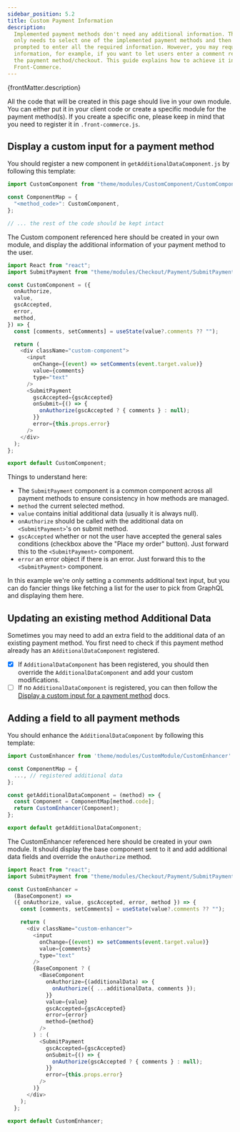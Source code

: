 ```yaml
---
sidebar_position: 5.2
title: Custom Payment Information
description:
  Implemented payment methods don't need any additional information. The user
  only needs to select one of the implemented payment methods and then will be
  prompted to enter all the required information. However, you may require more
  information, for example, if you want to let users enter a comment related to
  the payment method/checkout. This guide explains how to achieve it in
  Front-Commerce.
---
```


<p>{frontMatter.description}</p>

All the code that will be created in this page should live in your own module.
You can either put it in your client code or create a specific module for the
payment method(s). If you create a specific one, please keep in mind that you
need to register it in `.front-commerce.js`.

## Display a custom input for a payment method

You should register a new component in `getAdditionalDataComponent.js` by
following this template:

```js title="my-module/web/theme/modules/Checkout/Payment/AdditionalPaymentInformation/getAdditionalDataComponent.js"
import CustomComponent from "theme/modules/CustomComponent/CustomComponent";

const ComponentMap = {
  "<method_code>": CustomComponent,
};

// ... the rest of the code should be kept intact
```

The Custom component referenced here should be created in your own module, and
display the additional information of your payment method to the user.

```js title="my-module/web/theme/modules/CustomComponent/CustomComponent.js"
import React from "react";
import SubmitPayment from "theme/modules/Checkout/Payment/SubmitPayment";

const CustomComponent = ({
  onAuthorize,
  value,
  gscAccepted,
  error,
  method,
}) => {
  const [comments, setComments] = useState(value?.comments ?? "");

  return (
    <div className="custom-component">
      <input
        onChange={(event) => setComments(event.target.value)}
        value={comments}
        type="text"
      />
      <SubmitPayment
        gscAccepted={gscAccepted}
        onSubmit={() => {
          onAuthorize(gscAccepted ? { comments } : null);
        }}
        error={this.props.error}
      />
    </div>
  );
};

export default CustomComponent;
```

Things to understand here:

- The `SubmitPayment` component is a common component across all payment methods
  to ensure consistency in how methods are managed.
- `method` the current selected method.
- `value` contains initial additional data (usually it is always null).
- `onAuthorize` should be called with the additional data on `<SubmitPayment>`'s
  on submit method.
- `gscAccepted` whether or not the user have accepted the general sales
  conditions (checkbox above the "Place my order" button). Just forward this to
  the `<SubmitPayment>` component.
- `error` an error object if there is an error. Just forward this to the
  `<SubmitPayment>` component.

In this example we're only setting a comments additional text input, but you can
do fancier things like fetching a list for the user to pick from GraphQL and
displaying them here.

## Updating an existing method Additional Data

Sometimes you may need to add an extra field to the additional data of an
existing payment method. You first need to check if this payment method already
has an `AdditionalDataComponent` registered.

- [x] If `AdditionalDataComponent` has been registered, you should then override
      the `AdditionalDataComponent` and add your custom modifications.
- [ ] If no `AdditionalDataComponent` is registered, you can then follow the
      [Display a custom input for a payment method](#display-a-custom-input-for-a-payment-method)
      docs.

## Adding a field to all payment methods

You should enhance the `AdditionalDataComponent` by following this template:

```js title="my-module/web/theme/modules/Checkout/Payment/AdditionalPaymentInformation/getAdditionalDataComponent.js"
import CustomEnhancer from 'theme/modules/CustomModule/CustomEnhancer'

const ComponentMap = {
  ..., // registered additional data
};

const getAdditionalDataComponent = (method) => {
  const Component = ComponentMap[method.code];
  return CustomEnhancer(Component);
};

export default getAdditionalDataComponent;
```

The CustomEnhancer referenced here should be created in your own module. It
should display the base component sent to it and add additional data fields and
override the `onAuthorize` method.

```js title="my-module/web/theme/modules/CustomModule/CustomEnhancer.js"
import React from "react";
import SubmitPayment from "theme/modules/Checkout/Payment/SubmitPayment";

const CustomEnhancer =
  (BaseComponent) =>
  ({ onAuthorize, value, gscAccepted, error, method }) => {
    const [comments, setComments] = useState(value?.comments ?? "");

    return (
      <div className="custom-enhancer">
        <input
          onChange={(event) => setComments(event.target.value)}
          value={comments}
          type="text"
        />
        {BaseComponent ? (
          <BaseComponent
            onAuthorize={(additionalData) => {
              onAuthorize({ ...additionalData, comments });
            }}
            value={value}
            gscAccepted={gscAccepted}
            error={error}
            method={method}
          />
        ) : (
          <SubmitPayment
            gscAccepted={gscAccepted}
            onSubmit={() => {
              onAuthorize(gscAccepted ? { comments } : null);
            }}
            error={this.props.error}
          />
        )}
      </div>
    );
  };

export default CustomEnhancer;
```
